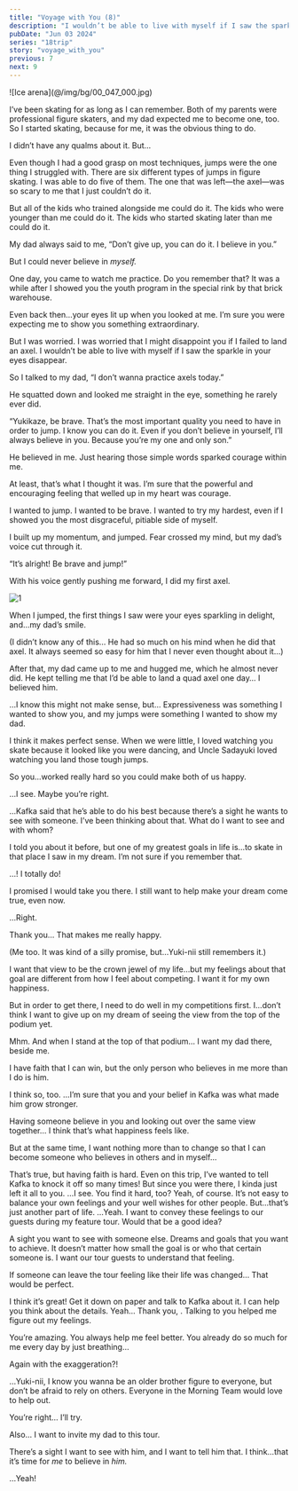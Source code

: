 ```yaml
---
title: "Voyage with You (8)"
description: "I wouldn’t be able to live with myself if I saw the sparkle in your eyes disappear."
pubDate: "Jun 03 2024"
series: "18trip"
story: "voyage_with_you"
previous: 7
next: 9
---
```



<p class="cg sepia">![Ice arena](@/img/bg/00_047_000.jpg)</p>

I’ve been skating for as long as I can remember. Both of my parents were professional figure skaters, and my dad expected me to become one, too. So I started skating, because for me, it was the obvious thing to do.

I didn’t have any qualms about it. But…

Even though I had a good grasp on most techniques, jumps were the one thing I struggled with. There are six different types of jumps in figure skating. I was able to do five of them. The one that was left—the axel—was so scary to me that I just couldn’t do it.

But all of the kids who trained alongside me could do it. The kids who were younger than me could do it. The kids who started skating later than me could do it.

My dad always said to me, “Don’t give up, you can do it. I believe in you.”

But I could never believe in _myself._

One day, you came to watch me practice. Do you remember that? It was a while after I showed you the youth program in the special rink by that brick warehouse.

Even back then…your eyes lit up when you looked at me. I’m sure you were expecting me to show you something extraordinary.

But I was worried. I was worried that I might disappoint you if I failed to land an axel. I wouldn’t be able to live with myself if I saw the sparkle in your eyes disappear.

So I talked to my dad, “I don’t wanna practice axels today.”

He squatted down and looked me straight in the eye, something he rarely ever did.

“Yukikaze, be brave. That’s the most important quality you need to have in order to jump. I know you can do it. Even if you don’t believe in yourself, I’ll always believe in you. Because you’re my one and only son.”

He believed in me. Just hearing those simple words sparked courage within me.

At least, that’s what I thought it was. I’m sure that the powerful and encouraging feeling that welled up in my heart was courage.

I wanted to jump. I wanted to be brave. I wanted to try my hardest, even if I showed you the most disgraceful, pitiable side of myself.

I built up my momentum, and jumped. Fear crossed my mind, but my dad’s voice cut through it.

“It’s alright! Be brave and jump!”

With his voice gently pushing me forward, I did my first axel.

<Divider loc="Nagano - Matsumoto Castle" />

![1](1.jpg)

<Bubble character="Yukikaze">
When I jumped, the first things I saw were your eyes sparkling in delight, and…my dad’s smile.
</Bubble>

<Bubble mc>
<p class="t">(I didn’t know any of this… He had so much on his mind when he did that axel. It always seemed so easy for him that I never even thought about it…)</p>
</Bubble>

<Bubble character="Yukikaze">
After that, my dad came up to me and hugged me, which he almost never did. He kept telling me that I’d be able to land a quad axel one day… I believed him.

…I know this might not make sense, but… Expressiveness was something I wanted to show you, and my jumps were something I wanted to show my dad.
</Bubble>

<Bubble mc>
I think it makes perfect sense. When we were little, I loved watching you skate because it looked like you were dancing, and Uncle Sadayuki loved watching you land those tough jumps.

So you…worked really hard so you could make both of us happy.
</Bubble>

<Bubble character="Yukikaze">
…I see. Maybe you’re right.

…Kafka said that he’s able to do his best because there’s a sight he wants to see with someone. I’ve been thinking about that. What do I want to see and with whom?

I told you about it before, but one of my greatest goals in life is…to skate in that place I saw in my dream. I’m not sure if you remember that.
</Bubble>

<Bubble mc>
…! I totally do!

I promised I would take you there. I still want to help make your dream come true, even now.
</Bubble>

<Bubble character="Yukikaze">
…Right.

Thank you… That makes me really happy.
</Bubble>

<Bubble mc>
<p class="t">(Me too. It was kind of a silly promise, but…Yuki-nii still remembers it.)</p>
</Bubble>

<Bubble character="Yukikaze">
I want that view to be the crown jewel of my life…but my feelings about that goal are different from how I feel about competing. I want it for my own happiness.

But in order to get there, I need to do well in my competitions first. I…don’t think I want to give up on my dream of seeing the view from the top of the podium yet.
</Bubble>

<Bubble mc>
Mhm.
</Bubble>

<Bubble character="Yukikaze">
And when I stand at the top of that podium… I want my dad there, beside me.

I have faith that I can win, but the only person who believes in me more than I do is him.
</Bubble>

<Bubble mc>
I think so, too.
</Bubble>

<Bubble character="Yukikaze">
…I’m sure that you and your belief in Kafka was what made him grow stronger.

Having someone believe in you and looking out over the same view together… I think that’s what happiness feels like.

But at the same time, I want nothing more than to change so that I can become someone who believes in others and in myself…
</Bubble>

<Bubble mc>
That’s true, but having faith is hard. Even on this trip, I’ve wanted to tell Kafka to knock it off so many times! But since you were there, I kinda just left it all to you.
</Bubble>

<Bubble character="Yukikaze">
…I see. You find it hard, too?
</Bubble>

<Bubble mc>
Yeah, of course. It’s not easy to balance your own feelings and your well wishes for other people. But…that’s just another part of life.
</Bubble>

<Bubble character="Yukikaze">
…Yeah. I want to convey these feelings to our guests during my feature tour. Would that be a good idea?

A sight you want to see with someone else. Dreams and goals that you want to achieve. It doesn’t matter how small the goal is or who that certain someone is. I want our tour guests to understand that feeling.

If someone can leave the tour feeling like their life was changed… That would be perfect.
</Bubble>

<Bubble mc>
I think it’s great! Get it down on paper and talk to Kafka about it. I can help you think about the details.
</Bubble>

<Bubble character="Yukikaze">
Yeah… Thank you, <Name first />. Talking to you helped me figure out my feelings.

You’re amazing. You always help me feel better. You already do so much for me every day by just breathing…
</Bubble>

<Bubble mc>
Again with the exaggeration?!

…Yuki-nii, I know you wanna be an older brother figure to everyone, but don’t be afraid to rely on others. Everyone in the Morning Team would love to help out.
</Bubble>

<Bubble character="Yukikaze">
You’re right… I’ll try.

Also… I want to invite my dad to this tour.

There’s a sight I want to see with him, and I want to tell him that. I think…that it’s time for _me_ to believe in _him._
</Bubble>

<Bubble mc>
…Yeah!
</Bubble>
